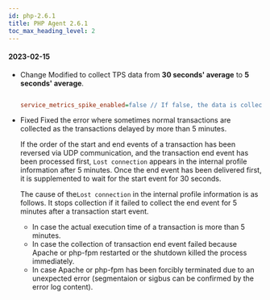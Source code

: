 ```yaml
---
id: php-2.6.1
title: PHP Agent 2.6.1
toc_max_heading_level: 2
---
```



#### 2023-02-15

-   <Status>Change</Status> Modified to collect TPS data from <b>30 seconds' average</b> to <b>5 seconds' average</b>.

    ```ini title='whatap.conf'

    service_metrics_spike_enabled=false // If false, the data is collected every 5 seconds average.

    ```

-   <Status>Fixed</Status> Fixed the error where sometimes normal transactions are collected as the transactions delayed by more than 5 minutes.

    If the order of the start and end events of a transaction has been reversed via UDP communication, and the transaction end event has been processed first, `Lost connection` appears in the internal profile information after 5 minutes. Once the end event has been delivered first, it is supplemented to wait for the start event for 30 seconds.

    The cause of the`Lost connection` in the internal profile information is as follows. It stops collection if it failed to collect the end event for 5 minutes after a transaction start event.

    -   In case the actual execution time of a transaction is more than 5 minutes.
    -   In case the collection of transaction end event failed because Apache or php-fpm restarted or the shutdown killed the process immediately.
    -   In case Apache or php-fpm has been forcibly terminated due to an unexpected error (segmentaion or sigbus can be confirmed by the error log content).
